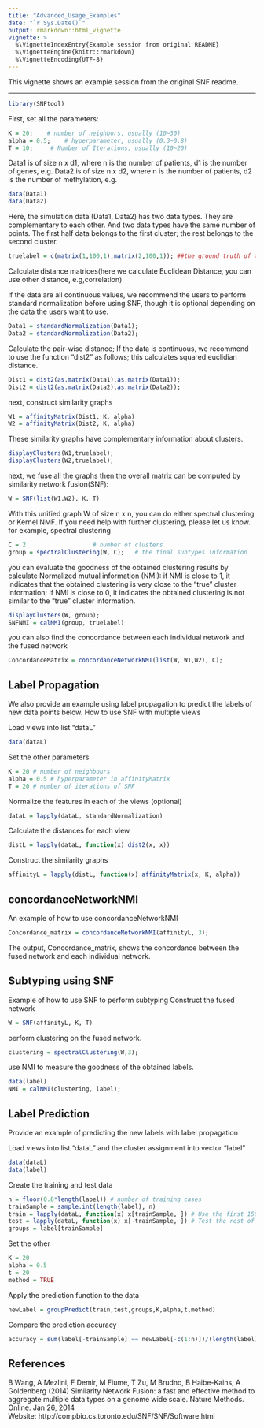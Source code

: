 ```yaml
---
title: "Advanced_Usage_Examples"
date: "`r Sys.Date()`"
output: rmarkdown::html_vignette
vignette: >
  %\VignetteIndexEntry{Example session from original README}
  %\VignetteEngine{knitr::rmarkdown}
  %\VignetteEncoding{UTF-8}
---
```


This vignette shows an example session from the original SNF readme.

-------------------------------------------------------------------

```r
library(SNFtool)
```


First, set all the parameters:

```r
K = 20;    # number of neighbors, usually (10~30)
alpha = 0.5;  	# hyperparameter, usually (0.3~0.8)
T = 10; 	# Number of Iterations, usually (10~20)
```

Data1 is of size n x d1, where n is the number of patients, d1 is the number of genes, e.g.
Data2 is of size n x d2, where n is the number of patients, d2 is the number of methylation, e.g.

```r
data(Data1)
data(Data2)
```

Here, the simulation data (Data1, Data2) has two data types. They are complementary to each other. And two data types have the same number of points. The first half data belongs to the first cluster; the rest belongs to the second cluster.

```r
truelabel = c(matrix(1,100,1),matrix(2,100,1)); ##the ground truth of the simulated data;
```


Calculate distance matrices(here we calculate Euclidean Distance, you can use other distance, e.g,correlation)

If the data are all continuous values, we recommend the users to perform standard normalization before using SNF, though it is optional depending on the data the users want to use.  

```r
Data1 = standardNormalization(Data1);
Data2 = standardNormalization(Data2);
```

Calculate the pair-wise distance; If the data is continuous, we recommend to use the function "dist2" as follows; this calculates squared euclidian distance.

```r
Dist1 = dist2(as.matrix(Data1),as.matrix(Data1));
Dist2 = dist2(as.matrix(Data2),as.matrix(Data2));
```

next, construct similarity graphs

```r
W1 = affinityMatrix(Dist1, K, alpha)
W2 = affinityMatrix(Dist2, K, alpha)
```

These similarity graphs have complementary information about clusters.
```r
displayClusters(W1,truelabel);
displayClusters(W2,truelabel);
```

next, we fuse all the graphs
then the overall matrix can be computed by similarity network fusion(SNF):
```r
W = SNF(list(W1,W2), K, T)
```

With this unified graph W of size n x n, you can do either spectral clustering or Kernel NMF. If you need help with further clustering, please let us know. 
for example, spectral clustering

```r
C = 2   				# number of clusters
group = spectralClustering(W, C); 	# the final subtypes information
```

you can evaluate the goodness of the obtained clustering results by calculate Normalized mutual information (NMI): if NMI is close to 1, it indicates that the obtained clustering is very close to the "true" cluster information; if NMI is close to 0, it indicates the obtained clustering is not similar to the "true" cluster information.

```r
displayClusters(W, group);
SNFNMI = calNMI(group, truelabel)
```

you can also find the concordance between each individual network and the fused network

```r
ConcordanceMatrix = concordanceNetworkNMI(list(W, W1,W2), C);
```


Label Propagation
-----------------

We also provide an example using label propagation to predict the labels of new data points below.
How to use SNF with multiple views

Load views into list "dataL"

```r
data(dataL)
```

Set the other parameters

```r
K = 20 # number of neighbours
alpha = 0.5 # hyperparameter in affinityMatrix
T = 20 # number of iterations of SNF
```

Normalize the features in each of the views (optional)

```r
dataL = lapply(dataL, standardNormalization)
```

Calculate the distances for each view
```r
distL = lapply(dataL, function(x) dist2(x, x))
```

Construct the similarity graphs
```r
affinityL = lapply(distL, function(x) affinityMatrix(x, K, alpha))
```

concordanceNetworkNMI
---------------------

An example of how to use concordanceNetworkNMI

```r
Concordance_matrix = concordanceNetworkNMI(affinityL, 3);
```

The output, Concordance_matrix,  shows the concordance between the fused network and each individual network. 

Subtyping using SNF
-------------------

Example of how to use SNF to perform subtyping
Construct the fused network

```r
W = SNF(affinityL, K, T)
```

perform clustering on the fused network.

```r
clustering = spectralClustering(W,3);

```
use NMI to measure the goodness of the obtained labels.

```r
data(label)
NMI = calNMI(clustering, label);
```

Label Prediction
----------------

Provide an example of predicting the new labels with label propagation

Load views into list "dataL" and the cluster assignment into vector "label"
```r
data(dataL)
data(label)
```

Create the training and test data

```r
n = floor(0.8*length(label)) # number of training cases
trainSample = sample.int(length(label), n)
train = lapply(dataL, function(x) x[trainSample, ]) # Use the first 150 samples for training
test = lapply(dataL, function(x) x[-trainSample, ]) # Test the rest of the data set
groups = label[trainSample]
```

Set the other

```r
K = 20
alpha = 0.5
t = 20
method = TRUE
```

Apply the prediction function to the data

```r
newLabel = groupPredict(train,test,groups,K,alpha,t,method)
```

Compare the prediction accuracy

```r
accuracy = sum(label[-trainSample] == newLabel[-c(1:n)])/(length(label) - n)

```

References
----------

B Wang, A Mezlini, F Demir, M Fiume, T Zu, M Brudno, B Haibe-Kains, A Goldenberg (2014) Similarity Network Fusion: a fast and effective method to aggregate multiple data types on a genome wide scale. Nature Methods. Online. Jan 26, 2014  
Website: http://compbio.cs.toronto.edu/SNF/SNF/Software.html
